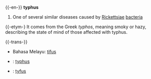 {{-en-}}
'''typhus'''

# One of several similar diseases caused by [[Rickettsiae]] [[bacteria]]

{{-etym-}
It comes from the Greek ''typhos'', meaning smoky or hazy, describing the state of mind of those affected with typhus.

{{-trans-}}
* Bahasa Melayu: [[tifus]]
* {{fr}}: [[typhus]]
* {{nl}}: [[tyfus]]